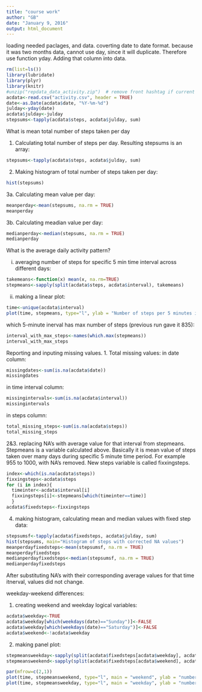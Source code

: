 ```yaml
---
title: "course work"
author: "GB"
date: "January 9, 2016"
output: html_document
---
```


loading needed paclages, and data. coverting date to date format. because it was two months data, cannot use day, since it will duplicate. Therefore use function yday. Adding that column into data.

```r
rm(list=ls())
library(lubridate)
library(plyr)
library(knitr)
#unzip("repdata_data_activity.zip")  # remove front hashtag if current directory only has zipped datafile
acdata<-read.csv("activity.csv", header = TRUE)
date<-as.Date(acdata$date, "%Y-%m-%d")
julday<-yday(date)
acdata$julday<-julday
stepsums<-tapply(acdata$steps, acdata$julday, sum)
```

What is mean total number of steps taken per day

1. Calculating total number of steps per day. Resulting stepsums is an array:

```r
stepsums<-tapply(acdata$steps, acdata$julday, sum)
```

2. Making histogram of total number of steps taken per day:

```r
hist(stepsums)
```

3a. Calculating mean value per day:
```r
meanperday<-mean(stepsums, na.rm = TRUE)
meanperday
```
3b. Calculating meadian value per day:
```r
medianperday<-median(stepsums, na.rm = TRUE)
medianperday
```


What is the average daily activity pattern?

i. averaging number of steps for specific 5 min time interval across different days:

```r
takemeans<-function(x) mean(x, na.rm=TRUE)
stepmeans<-sapply(split(acdata$steps, acdata$interval), takemeans)
```

ii. making a linear plot:
```r
time<-unique(acdata$interval)
plot(time, stepmeans, type="l", ylab = "Number of steps per 5 minutes interval")
```

which 5-minute inerval has max number of steps (previous run gave it 835):

```r
interval_with_max_steps<-names(which.max(stepmeans))
interval_with_max_steps
```

Reporting and inputing missing values.
1. Total missing values:
    in date column:
```r
missingdates<-sum(is.na(acdata$date))
missingdates
```
  in time interval column:
```r
missingintervals<-sum(is.na(acdata$interval))
missingintervals
```
  in steps column:
  
```r
total_missing_steps<-sum(is.na(acdata$steps))
total_missing_steps
```

2&3. replacing NA's with average value for that interval from stepmeans. Stepmeans is a variable calculated above. Basically it is mean value of steps taken over many days during specific 5 minute time period. For example 955 to 1000, with NA's removed. New steps variable is called fixxingsteps. 

```r
index<-which(is.na(acdata$steps))
fixxingsteps<-acdata$steps
for (i in index){
  timeinter<-acdata$interval[i]
  fixxingsteps[i]<-stepmeans[which(timeinter==time)]
  }
acdata$fixedsteps<-fixxingsteps
```


4. making histogram, calculating mean and median values with fixed step data:

```r
stepsumsf<-tapply(acdata$fixedsteps, acdata$julday, sum)
hist(stepsums, main="Histogram of steps with corrected NA values")
meanperdayfixedsteps<-mean(stepsumsf, na.rm = TRUE)
meanperdayfixedsteps
medianperdayfixedsteps<-median(stepsumsf, na.rm = TRUE)
medianperdayfixedsteps
```

After substituting NA's with their corresponding average values for that time itnerval, values did not change.

weekday-weekend differences:

1. creating weekend and weekday logical variables:
```r
acdata$weekday<-TRUE
acdata$weekday[which(weekdays(date)=="Sunday")]<-FALSE
acdata$weekday[which(weekdays(date)=="Saturday")]<-FALSE
acdata$weekend<-!acdata$weekday
```

2. making panel plot:

```r
stepmeansweekday<-sapply(split(acdata$fixedsteps[acdata$weekday], acdata$interval[acdata$weekday]), takemeans)
stepmeansweekend<-sapply(split(acdata$fixedsteps[acdata$weekend], acdata$interval[acdata$weekend]), takemeans)

par(mfrow=c(2,1))
plot(time, stepmeansweekend, type="l", main = "weekend", ylab = "number of steps", xlab = "")
plot(time, stepmeansweekday, type="l", main = "weekday", ylab = "number of steps")


```





